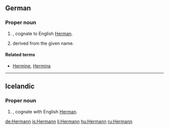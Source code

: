 ==German==

===Proper noun===
{{infl|de|proper noun|g=m}}

# {{given name|male|lang=de}}, cognate to English [[Herman]].
# {{surname|lang=de|dot=}} derived from the given name.

====Related terms====
* [[Hermine]], [[Hermina]]

----

==Icelandic==

===Proper noun===
{{infl|is|proper noun|g=m}}

# {{given name|male|lang=is}}, cognate with English [[Herman]].

[[de:Hermann]]
[[is:Hermann]]
[[li:Hermann]]
[[hu:Hermann]]
[[ru:Hermann]]